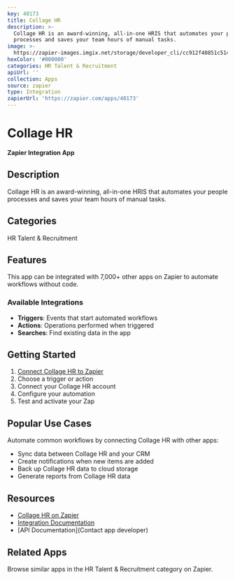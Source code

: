 ```yaml
---
key: 40173
title: Collage HR
description: >-
  Collage HR is an award-winning, all-in-one HRIS that automates your people
  processes and saves your team hours of manual tasks.
image: >-
  https://zapier-images.imgix.net/storage/developer_cli/cc912f40851c514945b76ddcd75f0c67.png?auto=format%2Ccompress&ixlib=python-3.0.0&q=50
hexColor: '#000000'
categories: HR Talent & Recruitment
apiUrl: ''
collection: Apps
source: zapier
type: Integration
zapierUrl: 'https://zapier.com/apps/40173'
---
```

# Collage HR

**Zapier Integration App**

## Description

Collage HR is an award-winning, all-in-one HRIS that automates your people processes and saves your team hours of manual tasks.

## Categories

HR Talent & Recruitment

## Features

This app can be integrated with 7,000+ other apps on Zapier to automate workflows without code.

### Available Integrations

- **Triggers**: Events that start automated workflows
- **Actions**: Operations performed when triggered
- **Searches**: Find existing data in the app

## Getting Started

1. [Connect Collage HR to Zapier](https://zapier.com/apps/40173)
2. Choose a trigger or action
3. Connect your Collage HR account
4. Configure your automation
5. Test and activate your Zap

## Popular Use Cases

Automate common workflows by connecting Collage HR with other apps:

- Sync data between Collage HR and your CRM
- Create notifications when new items are added
- Back up Collage HR data to cloud storage
- Generate reports from Collage HR data

## Resources

- [Collage HR on Zapier](https://zapier.com/apps/40173)
- [Integration Documentation](https://zapier.com/apps/40173/integrations)
- [API Documentation](Contact app developer)

## Related Apps

Browse similar apps in the HR Talent & Recruitment category on Zapier.

